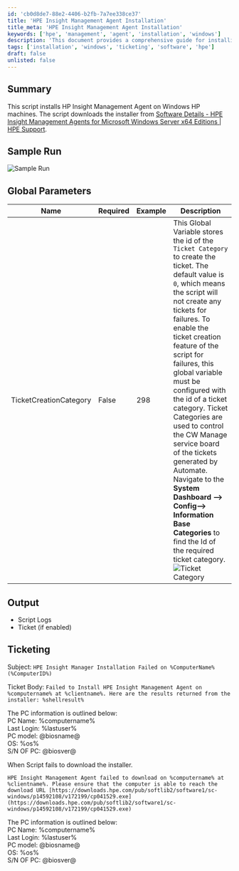 ```yaml
---
id: 'cb0d8de7-88e2-4406-b2fb-7a7ee338ce37'
title: 'HPE Insight Management Agent Installation'
title_meta: 'HPE Insight Management Agent Installation'
keywords: ['hpe', 'management', 'agent', 'installation', 'windows']
description: 'This document provides a comprehensive guide for installing the HPE Insight Management Agent on Windows HP machines. It includes details on downloading the installer, global parameters for ticket creation, output logs, and ticketing information in case of installation failure.'
tags: ['installation', 'windows', 'ticketing', 'software', 'hpe']
draft: false
unlisted: false
---
```

## Summary

This script installs HP Insight Management Agent on Windows HP machines. The script downloads the installer from [Software Details - HPE Insight Management Agents for Microsoft Windows Server x64 Editions | HPE Support](https://support.hpe.com/connect/s/softwaredetails?language=en_US&softwareId=MTX_0084b7dc6d46464b8f7941db73).

## Sample Run

![Sample Run](../../../static/img/Deploy-HP-Insight-Management-Agent/image_1.png)

## Global Parameters

| Name                     | Required | Example | Description                                                                                                                                                                                                                                                                                                                                                                                                                                                                                                                                                                                                                                                                                                                                                          |
|--------------------------|----------|---------|----------------------------------------------------------------------------------------------------------------------------------------------------------------------------------------------------------------------------------------------------------------------------------------------------------------------------------------------------------------------------------------------------------------------------------------------------------------------------------------------------------------------------------------------------------------------------------------------------------------------------------------------------------------------------------------------------------------------------------------------------------------------|
| TicketCreationCategory    | False    | 298     | This Global Variable stores the id of the `Ticket Category` to create the ticket. The default value is `0`, which means the script will not create any tickets for failures. To enable the ticket creation feature of the script for failures, this global variable must be configured with the id of a ticket category. Ticket Categories are used to control the CW Manage service board of the tickets generated by Automate. Navigate to the **System Dashboard --> Config--> Information Base Categories** to find the Id of the required ticket category. ![Ticket Category](../../../static/img/Deploy-HP-Insight-Management-Agent/image_2.png) |

## Output

- Script Logs
- Ticket (if enabled)

## Ticketing

Subject: `HPE Insight Manager Installation Failed on %ComputerName%(%ComputerID%)`

Ticket Body: `Failed to Install HPE Insight Management Agent on %computername% at %clientname%. Here are the results returned from the installer: %shellresult%`

The PC information is outlined below:  
PC Name: %computername%  
Last Login: %lastuser%  
PC model: @biosname@  
OS: %os%  
S/N OF PC: @biosver@

When Script fails to download the installer.

`HPE Insight Management Agent failed to download on %computername% at %clientname%. Please ensure that the computer is able to reach the download URL [https://downloads.hpe.com/pub/softlib2/software1/sc-windows/p14592108/v172199/cp041529.exe](https://downloads.hpe.com/pub/softlib2/software1/sc-windows/p14592108/v172199/cp041529.exe)`

The PC information is outlined below:  
PC Name: %computername%  
Last Login: %lastuser%  
PC model: @biosname@  
OS: %os%  
S/N OF PC: @biosver@











